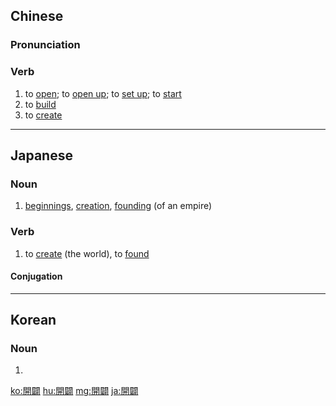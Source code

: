 {{also|开辟|開辟}}
==Chinese==
{{zh-forms|s=开辟|t2=開辟}}

===Pronunciation===
{{zh-pron
|m=kāipì
|ma=Zh-kaipì.ogg
|c=hoi1 pik1
|mn=khai-pi̍t
|h=pfs=khôi-phit
|cat=v
}}

===Verb===
{{zh-verb}}

# to [[open]]; to [[open up]]; to [[set up]]; to [[start]]
# to [[build]] {{gloss|a road}}
# to [[create]] {{gloss|the world}}

{{zh-cat|Elementary}}

----

==Japanese==
{{ja-kanjitab|かい|びゃく|yomi=o}}

===Noun===
{{ja-noun|かいびゃく}}

# [[beginnings]], [[creation]], [[founding]] (of an empire)

===Verb===
{{ja-verb-suru|かいびゃく}}

# to [[create]] (the world), to [[found]]

====Conjugation====
{{ja-suru|かいびゃく}}

----

==Korean==
{{ko-hanjatab}}

===Noun===
{{ko-noun|hj|hangeul=개벽}}

# {{hanja form of|개벽|[[creation]]}}

[[ko:開闢]]
[[hu:開闢]]
[[mg:開闢]]
[[ja:開闢]]